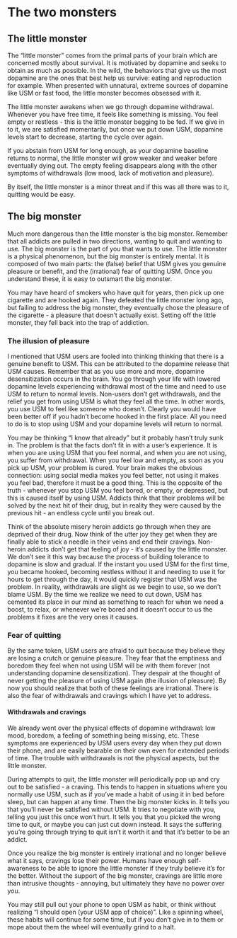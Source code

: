 # The two monsters {#why-hard}

## The little monster
The "little monster" comes from the primal parts of your brain which are concerned mostly about survival. It is motivated by dopamine and seeks to obtain as much as possible. In the wild, the behaviors that give us the most dopamine are the ones that best help us survive: eating and reproduction for example. When presented with unnatural, extreme sources of dopamine like USM or fast food, the little monster becomes obsessed with it. 

The little monster awakens when we go through dopamine withdrawal. Whenever you have free time, it feels like something is missing. You feel empty or restless - this is the little monster begging to be fed. If we give in to it, we are satisfied momentarily, but once we put down USM, dopamine levels start to decrease, starting the cycle over again.

If you abstain from USM for long enough, as your dopamine baseline returns to normal, the little monster will grow weaker and weaker before eventually dying out. The empty feeling disappears along with the other symptoms of withdrawals (low mood, lack of motivation and pleasure).

By itself, the little monster is a minor threat and if this was all there was to it, quitting would be easy.

## The big monster
Much more dangerous than the little monster is the big monster. Remember that all addicts are pulled in two directions, wanting to quit and wanting to use. The big monster is the part of you that wants to use. The little monster is a physical phenomenon, but the big monster is entirely mental. It is composed of two main parts: the (false) belief that USM gives you genuine pleasure or benefit, and the (irrational) fear of quitting USM. Once you understand these, it is easy to outsmart the big monster.

You may have heard of smokers who have quit for years, then pick up one cigarette and are hooked again. They defeated the little monster long ago, but failing to address the big monster, they eventually chose the pleasure of the cigarette - a pleasure that doesn't actually exist. Setting off the little monster, they fell back into the trap of addiction.

### The illusion of pleasure
I mentioned that USM users are fooled into thinking thinking that there is a genuine benefit to USM. This can be attributed to the dopamine release that USM causes. Remember that as you use more and more, dopamine desensitization occurs in the brain. You go through your life with lowered dopamine levels experiencing withdrawal most of the time and need to use USM to return to normal levels. Non-users don't get withdrawals, and the relief you get from using USM is what they feel all the time. In other words, you use USM to feel like someone who doesn't. Clearly you would have been better off if you hadn't become hooked in the first place. All you need to do is to stop using USM and your dopamine levels will return to normal.

You may be thinking "I know that already" but it probably hasn't truly sunk in. The problem is that the facts don't fit in with a user's experience. It is when you are using USM that you feel normal, and when you are not using, you suffer from withdrawal. When you feel low and empty, as soon as you pick up USM, your problem is cured. Your brain makes the obvious connection: using social media makes you feel better, not using it makes you feel bad, therefore it must be a good thing. This is the opposite of the truth - whenever you stop USM you feel bored, or empty, or depressed, but this is caused itself by using USM. Addicts think that their problems will be solved by the next hit of their drug, but in reality they were caused by the previous hit - an endless cycle until you break out.

Think of the absolute misery heroin addicts go through when they are deprived of their drug. Now think of the utter joy they get when they are finally able to stick a needle in their veins and end their cravings. Non-heroin addicts don't get that feeling of joy - it's caused by the little monster. We don't see it this way because the process of building tolerance to dopamine is slow and gradual. If the instant you used USM for the first time, you became hooked, becoming restless without it and needing to use it for hours to get through the day, it would quickly register that USM was the problem. In reality, withdrawals are slight as we begin to use, so we don't blame USM. By the time we realize we need to cut down, USM has cemented its place in our mind as something to reach for when we need a boost, to relax, or whenever we're bored and it doesn't occur to us the problems it fixes are the very ones it causes.

### Fear of quitting
By the same token, USM users are afraid to quit because they believe they are losing a crutch or genuine pleasure. They fear that the emptiness and boredom they feel when not using USM will be with them forever (not understanding dopamine desensitization). They despair at the thought of never getting the pleasure of using USM again (the illusion of pleasure). By now you should realize that both of these feelings are irrational. There is also the fear of withdrawals and cravings which I have yet to address.

#### Withdrawals and cravings
We already went over the physical effects of dopamine withdrawal: low mood, boredom, a feeling of something being missing, etc. These symptoms are experienced by USM users every day when they put down their phone, and are easily bearable on their own even for extended periods of time. The trouble with withdrawals is not the physical aspects, but the little monster.

During attempts to quit, the little monster will periodically pop up and cry out to be satisfied - a craving. This tends to happen in situations where you normally use USM, such as if you've made a habit of using it in bed before sleep, but can happen at any time. Then the big monster kicks in. It tells you that you'll never be satisfied without USM. It tries to negotiate with you, telling you just this once won't hurt. It tells you that you picked the wrong time to quit, or maybe you can just cut down instead. It says the suffering you're going through trying to quit isn't it worth it and that it's better to be an addict. 

Once you realize the big monster is entirely irrational and no longer believe what it says, cravings lose their power. Humans have enough self-awareness to be able to ignore the little monster if they truly believe it's for the better. Without the support of the big monster, cravings are little more than intrusive thoughts - annoying, but ultimately they have no power over you. 

You may still pull out your phone to open USM as habit, or think without realizing "I should open (your USM app of choice)". Like a spinning wheel, these habits will continue for some time, but if you don't give in to them or mope about them the wheel will eventually grind to a halt.
